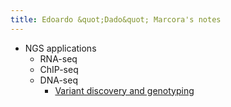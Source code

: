 ```yaml
---
title: Edoardo &quot;Dado&quot; Marcora's notes
---
```


- NGS applications
  - RNA-seq
  - ChIP-seq
  - DNA-seq
    - [Variant discovery and genotyping](./methods/ngs/dna-seq/)